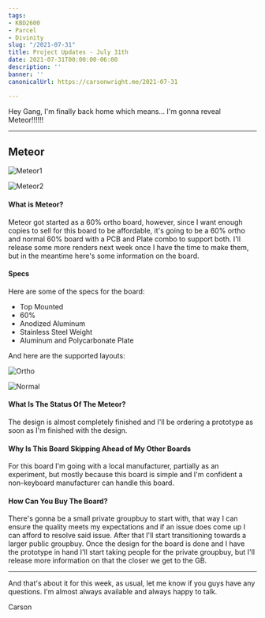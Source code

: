 ```yaml
---
tags:
- KBD2600
- Parcel
- Divinity
slug: "/2021-07-31"
title: Project Updates - July 31th
date: 2021-07-31T00:00:00-06:00
description: ''
banner: ''
canonicalUrl: https://carsonwright.me/2021-07-31

---
```


Hey Gang, I'm finally back home which means... I'm gonna reveal Meteor!!!!!!

***

## Meteor

![Meteor1](./meteor1.png)

![Meteor2](./meteor2.jpg)

#### What is Meteor?

Meteor got started as a 60% ortho board, however, since I want enough copies to sell for this board to be affordable, it's going to be a 60% ortho and normal 60% board with a PCB and Plate combo to support both. I'll release some more renders next week once I have the time to make them, but in the meantime here's some information on the board.

#### Specs

Here are some of the specs for the board:

- Top Mounted
- 60%
- Anodized Aluminum
- Stainless Steel Weight
- Aluminum and Polycarbonate Plate

And here are the supported layouts:

![Ortho](./ortho.svg)

![Normal](./normal.svg)

#### What Is The Status Of The Meteor?

The design is almost completely finished and I'll be ordering a prototype as soon as I'm finished with the design.

#### Why Is This Board Skipping Ahead of My Other Boards

For this board I'm going with a local manufacturer, partially as an experiment, but mostly because this board is simple and I'm confident a non-keyboard manufacturer can handle this board.

#### How Can You Buy The Board?

There's gonna be a small private groupbuy to start with, that way I can ensure the quality meets my expectations and if an issue does come up I can afford to resolve said issue. After that I'll start transitioning towards a larger public groupbuy. Once the design for the board is done and I have the prototype in hand I'll start taking people for the private groupbuy, but I'll release more information on that the closer we get to the GB.

***

And that's about it for this week, as usual, let me know if you guys have any questions. I'm almost always available and always happy to talk.

Carson
